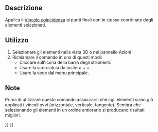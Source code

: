<languages/>

<div class="mw-translate-fuzzy">
{{Docnav/it|[[Sketcher CloseShape/it|Chiudi la forma]]|[[Sketcher SelectConstraints/it|Seleziona i vincoli]]|[[Sketcher_Workbench/it|Sketcher]]|IconL=Sketcher_CloseShape.svg‎|IconC=Workbench_Sketcher.svg|IconR=Sketcher_SelectConstraints.svg‎}}
</div>

{{VeryImportantMessage|This tool is obsolete, it is not available in {{VersionPlus|0.21}}. Use [[Sketcher_ValidateSketch|Sketcher ValidateSketch]] instead.}}

<div class="mw-translate-fuzzy">
{{GuiCommand/it|Name=Sketcher_ConnectLines|Name/it=Collega le linee|Workbenches=[[Sketcher Workbench/it|Sketcher]]|MenuLocation=Sketch → Strumenti → Collega le linee|Shortcut={{KEY|Ctrl}}+{{KEY|Maiusc}}+{{KEY|K}}|Version=0.15}}
</div>

<span id="Description"></span>
==Descrizione==

<div class="mw-translate-fuzzy">
Applica il [[Sketcher ConstrainCoincident/it|Vincolo coincidenza]] ai punti finali con le stesse coordinate degli elementi selezionati.
</div>

<span id="Usage"></span>
==Utilizzo==

<div class="mw-translate-fuzzy">
# Selezionare gli elementi nella vista 3D o nel pannello Azioni
# Richiamare il comando in uno di questi modi:
#* Cliccare sull'icona {{Button|[[File:Sketcher_ConnectLines.svg|16px]] Collega le linee}} della barra degli strumenti.
#* Usare la scorciatoia da tastiera {{KEY|Ctrl}} + {{KEY|Maiusc}} + {{KEY|K}}.
#* Usare la voce {{MenuCommand|Sketch → Strumenti → [[File:Sketcher_ConnectLines.svg|16px]] Collega le linee}} dal menu principale.
</div>

<span id="Notes"></span>
== Note ==

Prima di utilizzare questo comando assicurarsi che agli elementi siano già applicati i vincoli ovvi (orizzontale, verticale, tangente).
Sembra che selezionando gli elementi in un ordine antiorario si producano risultati migliori.


<div class="mw-translate-fuzzy">
{{Docnav/it|[[Sketcher CloseShape/it|Chiudi la forma]]|[[Sketcher SelectConstraints/it|Seleziona i vincoli]]|[[Sketcher_Workbench/it|Sketcher]]|IconL=Sketcher_CloseShape.svg‎|IconC=Workbench_Sketcher.svg|IconR=Sketcher_SelectConstraints.svg‎}}
</div>

{{Sketcher_Tools_navi{{#translation:}}}}
{{Userdocnavi{{#translation:}}}}
